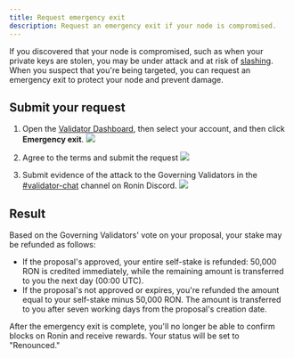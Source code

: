 ```yaml
---
title: Request emergency exit
description: Request an emergency exit if your node is compromised.
---
```



If you discovered that your node is compromised, such as when your private keys are stolen, you may be under attack and at risk of [slashing](./../slashing.mdx). When you suspect that you're being targeted, you can request an emergency exit to protect your node and prevent damage.

## Submit your request

1. Open the [Validator Dashboard](https://validator.roninchain.com), then select your account, and then click **Emergency exit**.
   <img src={exit} width={280} />

2. Agree to the terms and submit the request
   <img src={stepOne} width={500} />

3. Submit evidence of the attack to the Governing Validators in the [#validator-chat](https://discord.com/channels/930892666705694800/1090764739858153553) channel on Ronin Discord.
   <img src={stepTwo} width={500} />

## Result

Based on the Governing Validators' vote on your proposal, your stake may be refunded as follows:

* If the proposal's approved, your entire self-stake is refunded: 50,000 RON is credited immediately, while the remaining amount is transferred to you the next day (00:00 UTC).
* If the proposal's not approved or expires, you're refunded the amount equal to your self-stake minus 50,000 RON. The amount is transferred to you after seven working days from the proposal's creation date.

After the emergency exit is complete, you'll no longer be able to confirm blocks on Ronin and receive rewards. Your status will be set to "Renounced."
